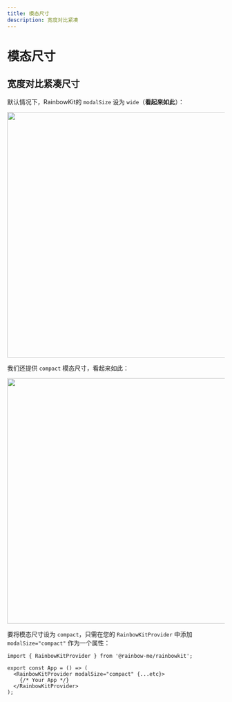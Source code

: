 ```yaml
---
title: 模态尺寸
description: 宽度对比紧凑
---
```


# 模态尺寸

## 宽度对比紧凑尺寸

默认情况下，RainbowKit的 `modalSize` 设为 `wide`（<b>看起来如此</b>）：

<Img src="/modal-default.png" height="569" width="1029" />

我们还提供 `compact` 模态尺寸，看起来如此：

<Img src="/modal-compact.png" height="569" width="1029" />

要将模态尺寸设为 `compact`，只需在您的 `RainbowKitProvider` 中添加 `modalSize="compact"` 作为一个属性：

```tsx
import { RainbowKitProvider } from '@rainbow-me/rainbowkit';

export const App = () => (
  <RainbowKitProvider modalSize="compact" {...etc}>
    {/* Your App */}
  </RainbowKitProvider>
);
```
